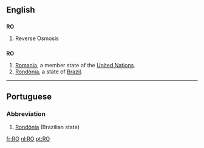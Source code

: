 {{also|Appendix:Variations of "ro"}}
==English==

==={{initialism}}===
'''RO'''

# Reverse Osmosis

==={{abbreviation}}===
'''RO'''

# [[Romania]], a member state of the [[United Nations]].
# [[Rondônia]], a state of [[Brazil]].

----

==Portuguese==

===Abbreviation===
{{infl|pt|abbreviation}}

# [[Rondônia]] (Brazilian state)

[[fr:RO]]
[[nl:RO]]
[[pt:RO]]